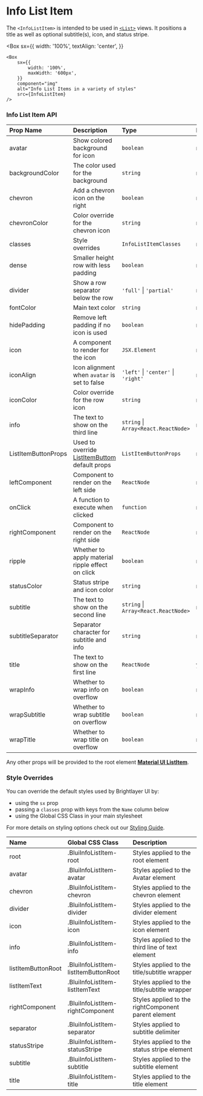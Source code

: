 

# Info List Item

The `<InfoListItem>` is intended to be used in [`<List>`](https://mui.com/api/list/) views. It positions a title as well as optional subtitle(s), icon, and status stripe.

<Box
    sx={{
        width: '100%',
        textAlign: 'center',
    }}
>
    <Box
        sx={{
            width: '100%',
            maxWidth: '600px',
        }}
        component="img"
        alt="Info List Items in a variety of styles"
        src={InfoListItem}
    />
</Box>

### Info List Item API

<Box>

| Prop Name           | Description                                                                            | Type                                 | Required | Default        |
| :------------------ | :------------------------------------------------------------------------------------- | :----------------------------------- | :------- | :------------- |
| avatar              | Show colored background for icon                                                       | `boolean`                            | no       | false          |
| backgroundColor     | The color used for the background                                                      | `string`                             | no       |                |
| chevron             | Add a chevron icon on the right                                                        | `boolean`                            | no       | false          |
| chevronColor        | Color override for the chevron icon                                                    | `string`                             | no       |                |
| classes             | Style overrides                                                                        | `InfoListItemClasses`                | no       |                |
| dense               | Smaller height row with less padding                                                   | `boolean`                            | no       | false          |
| divider             | Show a row separator below the row                                                     | `'full'` \| `'partial'`              | no       |                |
| fontColor           | Main text color                                                                        | `string`                             | no       |                |
| hidePadding         | Remove left padding if no icon is used                                                 | `boolean`                            | no       | false          |
| icon                | A component to render for the icon                                                     | `JSX.Element`                        | no       |                |
| iconAlign           | Icon alignment when `avatar` is set to false                                           | `'left'` \| `'center'` \| `'right'`  | no       | 'left'         |
| iconColor           | Color override for the row icon                                                        | `string`                             | no       |                |
| info                | The text to show on the third line                                                     | `string` \| `Array<React.ReactNode>` | no       |                |
| ListItemButtonProps | Used to override [ListItemButtom](https://mui.com/api/list-item-button/) default props | `ListItemButtonProps`                | no       |
| leftComponent       | Component to render on the left side                                                   | `ReactNode`                          | no       |                |
| onClick             | A function to execute when clicked                                                     | `function`                           | no       |                |
| rightComponent      | Component to render on the right side                                                  | `ReactNode`                          | no       |                |
| ripple              | Whether to apply material ripple effect on click                                       | `boolean`                            | no       | false          |
| statusColor         | Status stripe and icon color                                                           | `string`                             | no       |                |
| subtitle            | The text to show on the second line                                                    | `string` \| `Array<React.ReactNode>` | no       |                |
| subtitleSeparator   | Separator character for subtitle and info                                              | `string`                             | no       | '·' ('\u00B7') |
| title               | The text to show on the first line                                                     | `ReactNode`                          | yes      |                |
| wrapInfo            | Whether to wrap info on overflow                                                       | `boolean`                            | no       | false          |
| wrapSubtitle        | Whether to wrap subtitle on overflow                                                   | `boolean`                            | no       | false          |
| wrapTitle           | Whether to wrap title on overflow                                                      | `boolean`                            | no       | false          |

</Box>

Any other props will be provided to the root element [**Material UI ListItem**](https://mui.com/api/list-item/).

### Style Overrides

You can override the default styles used by Brightlayer UI by:

-   using the `sx` prop
-   passing a `classes` prop with keys from the `Name` column below
-   using the Global CSS Class in your main stylesheet

For more details on styling options check out our [Styling Guide](https://github.com/brightlayer-ui/react-component-library/tree/master/docs#style-guide).

<Box>

| Name               | Global CSS Class                     | Description                                         |
| :----------------- | :----------------------------------- | :-------------------------------------------------- |
| root               | .BluiInfoListItem-root               | Styles applied to the root element                  |
| avatar             | .BluiInfoListItem-avatar             | Styles applied to the Avatar element                |
| chevron            | .BluiInfoListItem-chevron            | Styles applied to the chevron element               |
| divider            | .BluiInfoListItem-divider            | Styles applied to the divider element               |
| icon               | .BluiInfoListItem-icon               | Styles applied to the icon element                  |
| info               | .BluiInfoListItem-info               | Styles applied to the third line of text element    |
| listItemButtonRoot | .BluiInfoListItem-listItemButtonRoot | Styles applied to the title/subtitle wrapper        |
| listItemText       | .BluiInfoListItem-listItemText       | Styles applied to the title/subtitle wrapper        |
| rightComponent     | .BluiInfoListItem-rightComponent     | Styles applied to the rightComponent parent element |
| separator          | .BluiInfoListItem-separator          | Styles applied to subtitle delimiter                |
| statusStripe       | .BluiInfoListItem-statusStripe       | Styles applied to the status stripe element         |
| subtitle           | .BluiInfoListItem-subtitle           | Styles applied to the subtitle element              |
| title              | .BluiInfoListItem-title              | Styles applied to the title element                 |

</Box>
